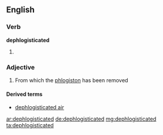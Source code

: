 ==English==

===Verb===
'''dephlogisticated'''

# {{past of|dephlogisticate}}

===Adjective===
{{en-adj}}

# {{obsolete|chemistry}} From which the [[phlogiston]] has been removed

====Derived terms====
*[[dephlogisticated air]]

[[ar:dephlogisticated]]
[[de:dephlogisticated]]
[[mg:dephlogisticated]]
[[ta:dephlogisticated]]